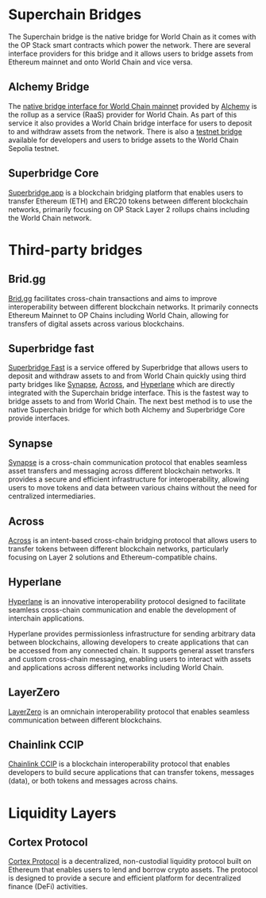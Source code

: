 # Superchain Bridges

The Superchain bridge is the native bridge for World Chain as it comes with the OP Stack smart contracts which power the network. There are several interface providers for this bridge and it allows users to bridge assets from Ethereum mainnet and onto World Chain and vice versa.

## Alchemy Bridge

The [native bridge interface for World Chain mainnet](https://worldchain-mainnet.bridge.alchemy.com/) provided by [Alchemy](https://alchemy.com/) is the rollup as a service (RaaS) provider for World Chain. As part of this service it also provides a World Chain bridge interface for users to deposit to and withdraw assets from the network. There is also a [testnet bridge](https://worldchain-sepolia.bridge.alchemy.com/) available for developers and users to bridge assets to the World Chain Sepolia testnet.

## Superbridge Core

[Superbridge.app](https://superbridge.app/world-chain) is a blockchain bridging platform that enables users to transfer Ethereum (ETH) and ERC20 tokens between different blockchain networks, primarily focusing on OP Stack Layer 2 rollups chains including the World Chain network.

# Third-party bridges

## Brid.gg

[Brid.gg](https://brid.gg/) facilitates cross-chain transactions and aims to improve interoperability between different blockchain networks. It primarily connects Ethereum Mainnet to OP Chains including World Chain, allowing for transfers of digital assets across various blockchains.

## Superbridge fast

[Superbridge Fast](https://superbridge.app/fast) is a service offered by Superbridge that allows users to deposit and withdraw assets to and from World Chain quickly using third party bridges like [Synapse](/world-chain/providers/bridges#synapse), [Across](/world-chain/providers/bridges#across), and [Hyperlane](/world-chain/providers/bridges#hyperlane) which are directly integrated with the Superchain bridge interface. This is the fastest way to bridge assets to and from World Chain.
The next best method is to use the native Superchain bridge for which both Alchemy and Superbridge Core provide interfaces.

## Synapse
[Synapse](https://synapseprotocol.com/) is a cross-chain communication protocol that enables seamless asset transfers and messaging across different blockchain networks. It provides a secure and efficient infrastructure for interoperability, allowing users to move tokens and data between various chains without the need for centralized intermediaries.

## Across

[Across](https://app.across.to/bridge?) is an intent-based cross-chain bridging protocol that allows users to transfer tokens between different blockchain networks, particularly focusing on Layer 2 solutions and Ethereum-compatible chains. 

## Hyperlane

[Hyperlane](https://hyperlane.xyz/) is an innovative interoperability protocol designed to facilitate seamless cross-chain communication and enable the development of interchain applications.

Hyperlane provides permissionless infrastructure for sending arbitrary data between blockchains, allowing developers to create applications that can be accessed from any connected chain.
It supports general asset transfers and custom cross-chain messaging, enabling users to interact with assets and applications across different networks including World Chain.

## LayerZero

[LayerZero](https://layerzero.network/) is an omnichain interoperability protocol that enables seamless communication between different blockchains.

## Chainlink CCIP

[Chainlink CCIP](https://chain.link/cross-chain) is a blockchain interoperability protocol that enables developers to build secure applications that can transfer tokens, messages (data), or both tokens and messages across chains.

# Liquidity Layers

## Cortex Protocol

[Cortex Protocol](https://cortexprotocol.com/) is a decentralized, non-custodial liquidity protocol built on Ethereum that enables users to lend and borrow crypto assets. The protocol is designed to provide a secure and efficient platform for decentralized finance (DeFi) activities.

